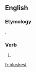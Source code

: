 ==English==

===Etymology===
{{suffix|blush|est|lang=en}}.

===Verb===
{{head|en|verb form}}

# {{en-archaic second-person singular of|blush|lang=en}}

[[fr:blushest]]
